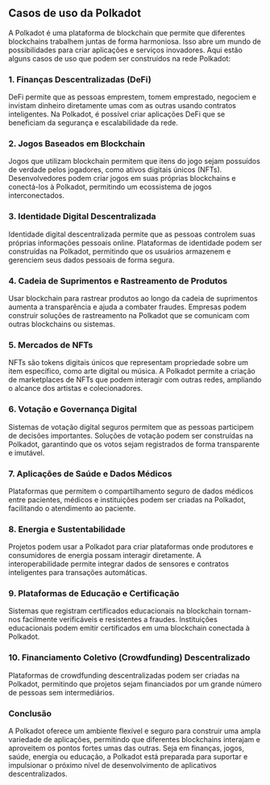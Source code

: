 ## Casos de uso da Polkadot

A Polkadot é uma plataforma de blockchain que permite que diferentes blockchains trabalhem juntas de forma harmoniosa. Isso abre um mundo de possibilidades para criar aplicações e serviços inovadores. Aqui estão alguns casos de uso que podem ser construídos na rede Polkadot:

### 1. Finanças Descentralizadas (DeFi)

DeFi permite que as pessoas emprestem, tomem emprestado, negociem e invistam dinheiro diretamente umas com as outras usando contratos inteligentes. Na Polkadot, é possível criar aplicações DeFi que se beneficiam da segurança e escalabilidade da rede.

### 2. Jogos Baseados em Blockchain

Jogos que utilizam blockchain permitem que itens do jogo sejam possuídos de verdade pelos jogadores, como ativos digitais únicos (NFTs). Desenvolvedores podem criar jogos em suas próprias blockchains e conectá-los à Polkadot, permitindo um ecossistema de jogos interconectados.

### 3. Identidade Digital Descentralizada

Identidade digital descentralizada permite que as pessoas controlem suas próprias informações pessoais online. Plataformas de identidade podem ser construídas na Polkadot, permitindo que os usuários armazenem e gerenciem seus dados pessoais de forma segura.

### 4. Cadeia de Suprimentos e Rastreamento de Produtos

Usar blockchain para rastrear produtos ao longo da cadeia de suprimentos aumenta a transparência e ajuda a combater fraudes. Empresas podem construir soluções de rastreamento na Polkadot que se comunicam com outras blockchains ou sistemas.

### 5. Mercados de NFTs

NFTs são tokens digitais únicos que representam propriedade sobre um item específico, como arte digital ou música. A Polkadot permite a criação de marketplaces de NFTs que podem interagir com outras redes, ampliando o alcance dos artistas e colecionadores.

### 6. Votação e Governança Digital

Sistemas de votação digital seguros permitem que as pessoas participem de decisões importantes. Soluções de votação podem ser construídas na Polkadot, garantindo que os votos sejam registrados de forma transparente e imutável.

### 7. Aplicações de Saúde e Dados Médicos

Plataformas que permitem o compartilhamento seguro de dados médicos entre pacientes, médicos e instituições podem ser criadas na Polkadot, facilitando o atendimento ao paciente.

### 8. Energia e Sustentabilidade

Projetos podem usar a Polkadot para criar plataformas onde produtores e consumidores de energia possam interagir diretamente. A interoperabilidade permite integrar dados de sensores e contratos inteligentes para transações automáticas.

### 9. Plataformas de Educação e Certificação

Sistemas que registram certificados educacionais na blockchain tornam-nos facilmente verificáveis e resistentes a fraudes. Instituições educacionais podem emitir certificados em uma blockchain conectada à Polkadot.

### 10. Financiamento Coletivo (Crowdfunding) Descentralizado

Plataformas de crowdfunding descentralizadas podem ser criadas na Polkadot, permitindo que projetos sejam financiados por um grande número de pessoas sem intermediários.

### Conclusão

A Polkadot oferece um ambiente flexível e seguro para construir uma ampla variedade de aplicações, permitindo que diferentes blockchains interajam e aproveitem os pontos fortes umas das outras. Seja em finanças, jogos, saúde, energia ou educação, a Polkadot está preparada para suportar e impulsionar o próximo nível de desenvolvimento de aplicativos descentralizados.
